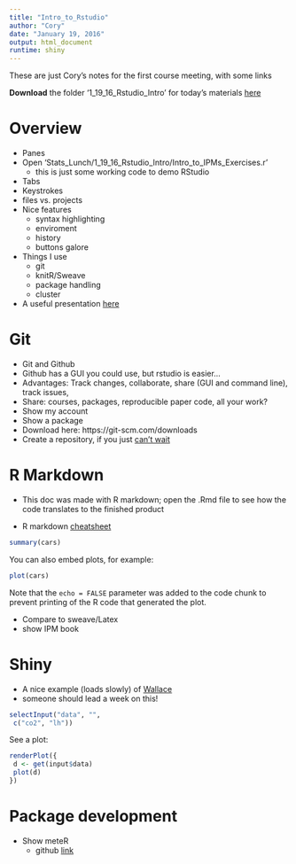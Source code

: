 ```yaml
---
title: "Intro_to_Rstudio"
author: "Cory"
date: "January 19, 2016"
output: html_document
runtime: shiny
---
```

These are just Cory's notes for the first course meeting, with some links

**Download** the folder '1_19_16_Rstudio_Intro' for today's materials [here](https://github.com/cmerow/Stats_Lunch/tree/master/)

# Overview

* Panes
* Open 'Stats_Lunch/1_19_16_Rstudio_Intro/Intro_to_IPMs_Exercises.r'
    + this is just some working code to demo RStudio
* Tabs
* Keystrokes
* files vs. projects
* Nice features
    + syntax highlighting
    + enviroment
    + history
    + buttons galore
* Things I use
    + git
    + knitR/Sweave
    + package handling
    + cluster
* A useful presentation [here](http://dss.princeton.edu/training/RStudio101.pdf)

# Git
* Git and Github
* Github has a GUI you could use, but rstudio is easier...
* Advantages: Track changes, collaborate, share (GUI and command line), track issues, 
* Share: courses, packages, reproducible paper code, all your work?
* Show my account
* Show a package
* Download here: https://git-scm.com/downloads
* Create a repository, if you just [can't wait](https://help.github.com/articles/create-a-repo/)

# R Markdown
* This doc was made with R markdown; open the .Rmd file to see how the code translates to the finished product

* R markdown [cheatsheet](https://www.rstudio.com/wp-content/uploads/2015/02/rmarkdown-cheatsheet.pdf)

```r
summary(cars)
```
You can also embed plots, for example:

```r
plot(cars)
```

Note that the `echo = FALSE` parameter was added to the code chunk to prevent printing of the R code that generated the plot.

* Compare to sweave/Latex
* show IPM book

# Shiny
* A nice example (loads slowly) of [Wallace](http://protea.eeb.uconn.edu:3838/wallace2/)
* someone should lead a week on this!

```r
selectInput("data", "",
 c("co2", "lh"))
```
See a plot:
```r
renderPlot({
 d <- get(input$data)
 plot(d)
})
```

# Package development

* Show meteR
    + github [link](https://github.com/cmerow/meteR)








